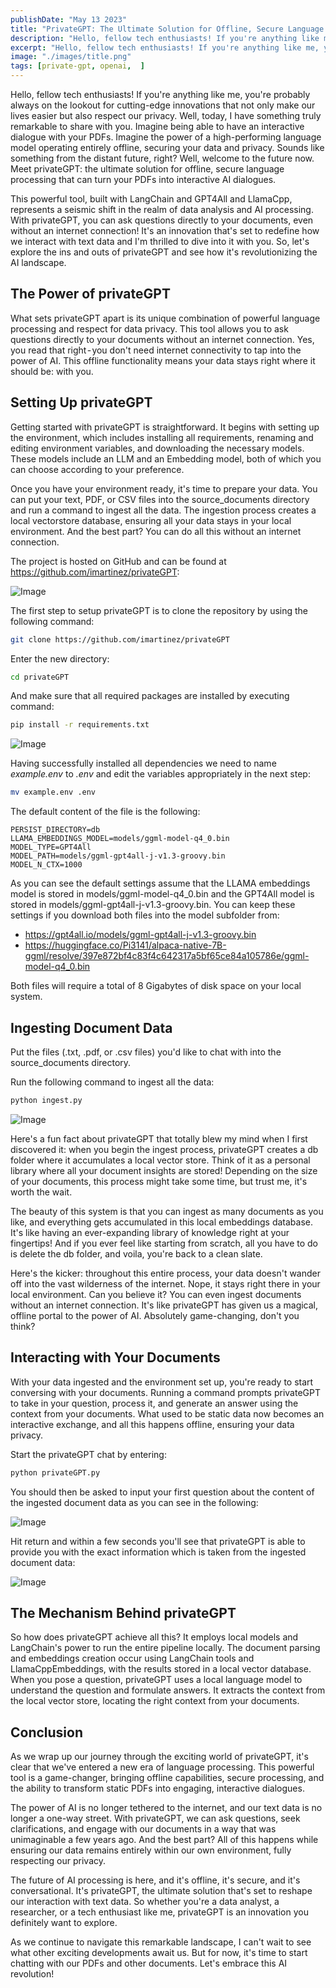```yaml
---
publishDate: "May 13 2023"
title: "PrivateGPT: The Ultimate Solution for Offline, Secure Language Processing That Turns Your PDFs into Interactive AI Dialogues"
description: "Hello, fellow tech enthusiasts! If you're anything like me, you're probably always on the lookout for cutting-edge innovations that not only make our lives easier but also respect our privacy. Well, today, I have something truly remarkable to share with you. Imagine being able to have an interactive dialogue with your PDFs. Imagine the power of a high-performing language model operating entirely offline, securing your data and privacy. Sounds like something from the distant future, right? Well, welcome to the future now. Meet privateGPT: the ultimate solution for offline, secure language processing that can turn your PDFs into interactive AI dialogues."
excerpt: "Hello, fellow tech enthusiasts! If you're anything like me, you're probably always on the lookout for cutting-edge innovations that not only make our lives easier but also respect our privacy. Well, today, I have something truly remarkable to share with you. Imagine being able to have an interactive dialogue with your PDFs. Imagine the power of a high-performing language model operating entirely offline, securing your data and privacy. Sounds like something from the distant future, right? Well, welcome to the future now. Meet privateGPT: the ultimate solution for offline, secure language processing that can turn your PDFs into interactive AI dialogues."
image: "./images/title.png"
tags: [private-gpt, openai,  ]
---
```


Hello, fellow tech enthusiasts! If you're anything like me, you're probably always on the lookout for cutting-edge innovations that not only make our lives easier but also respect our privacy. Well, today, I have something truly remarkable to share with you. Imagine being able to have an interactive dialogue with your PDFs. Imagine the power of a high-performing language model operating entirely offline, securing your data and privacy. Sounds like something from the distant future, right? Well, welcome to the future now. Meet privateGPT: the ultimate solution for offline, secure language processing that can turn your PDFs into interactive AI dialogues.

This powerful tool, built with LangChain and GPT4All and LlamaCpp, represents a seismic shift in the realm of data analysis and AI processing. With privateGPT, you can ask questions directly to your documents, even without an internet connection! It's an innovation that's set to redefine how we interact with text data and I'm thrilled to dive into it with you. So, let's explore the ins and outs of privateGPT and see how it's revolutionizing the AI landscape.

## The Power of privateGPT

What sets privateGPT apart is its unique combination of powerful language processing and respect for data privacy. This tool allows you to ask questions directly to your documents without an internet connection. Yes, you read that right - you don't need internet connectivity to tap into the power of AI. This offline functionality means your data stays right where it should be: with you.

## Setting Up privateGPT

Getting started with privateGPT is straightforward. It begins with setting up the environment, which includes installing all requirements, renaming and editing environment variables, and downloading the necessary models. These models include an LLM and an Embedding model, both of which you can choose according to your preference.

Once you have your environment ready, it's time to prepare your data. You can put your text, PDF, or CSV files into the source_documents directory and run a command to ingest all the data. The ingestion process creates a local vectorstore database, ensuring all your data stays in your local environment. And the best part? You can do all this without an internet connection.

The project is hosted on GitHub and can be found at https://github.com/imartinez/privateGPT:

![Image](images/10.png)

The first step to setup privateGPT is to clone the repository by using the following command:

```bash
git clone https://github.com/imartinez/privateGPT
```

Enter the new directory:

```bash
cd privateGPT
```

And make sure that all required packages are installed by executing command:

```bash
pip install -r requirements.txt
```

![Image](images/20.png)

Having successfully installed all dependencies we need to name _example.env_ to _.env_ and edit the variables appropriately in the next step:

```bash
mv example.env .env
```

The default content of the file is the following:

```
PERSIST_DIRECTORY=db
LLAMA_EMBEDDINGS_MODEL=models/ggml-model-q4_0.bin
MODEL_TYPE=GPT4All
MODEL_PATH=models/ggml-gpt4all-j-v1.3-groovy.bin
MODEL_N_CTX=1000
```

As you can see the default settings assume that the LLAMA embeddings model is stored in models/ggml-model-q4_0.bin and the GPT4All model is stored in models/ggml-gpt4all-j-v1.3-groovy.bin. You can keep these settings if you download both files into the model subfolder from:

* https://gpt4all.io/models/ggml-gpt4all-j-v1.3-groovy.bin
* https://huggingface.co/Pi3141/alpaca-native-7B-ggml/resolve/397e872bf4c83f4c642317a5bf65ce84a105786e/ggml-model-q4_0.bin

Both files will require a total of 8 Gigabytes of disk space on your local system.

## Ingesting Document Data

Put the files (.txt, .pdf, or .csv files) you'd like to chat with into the source_documents directory.

Run the following command to ingest all the data:

```bash
python ingest.py
```

![Image](images/30.png)

Here's a fun fact about privateGPT that totally blew my mind when I first discovered it: when you begin the ingest process, privateGPT creates a db folder where it accumulates a local vector store. Think of it as a personal library where all your document insights are stored! Depending on the size of your documents, this process might take some time, but trust me, it's worth the wait.

The beauty of this system is that you can ingest as many documents as you like, and everything gets accumulated in this local embeddings database. It's like having an ever-expanding library of knowledge right at your fingertips! And if you ever feel like starting from scratch, all you have to do is delete the db folder, and voila, you're back to a clean slate.

Here's the kicker: throughout this entire process, your data doesn't wander off into the vast wilderness of the internet. Nope, it stays right there in your local environment. Can you believe it? You can even ingest documents without an internet connection. It's like privateGPT has given us a magical, offline portal to the power of AI. Absolutely game-changing, don't you think?

## Interacting with Your Documents

With your data ingested and the environment set up, you're ready to start conversing with your documents. Running a command prompts privateGPT to take in your question, process it, and generate an answer using the context from your documents. What used to be static data now becomes an interactive exchange, and all this happens offline, ensuring your data privacy.

Start the privateGPT chat by entering:

```bash
python privateGPT.py
```

You should then be asked to input your first question about the content of the ingested document data as you can see in the following:

![Image](images/40.png)

Hit return and within a few seconds you'll see that privateGPT is able to provide you with the exact information which is taken from the ingested document data:

![Image](images/50.png)

## The Mechanism Behind privateGPT

So how does privateGPT achieve all this? It employs local models and LangChain's power to run the entire pipeline locally. The document parsing and embeddings creation occur using LangChain tools and LlamaCppEmbeddings, with the results stored in a local vector database. When you pose a question, privateGPT uses a local language model to understand the question and formulate answers. It extracts the context from the local vector store, locating the right context from your documents.

## Conclusion

As we wrap up our journey through the exciting world of privateGPT, it's clear that we've entered a new era of language processing. This powerful tool is a game-changer, bringing offline capabilities, secure processing, and the ability to transform static PDFs into engaging, interactive dialogues.

The power of AI is no longer tethered to the internet, and our text data is no longer a one-way street. With privateGPT, we can ask questions, seek clarifications, and engage with our documents in a way that was unimaginable a few years ago. And the best part? All of this happens while ensuring our data remains entirely within our own environment, fully respecting our privacy.

The future of AI processing is here, and it's offline, it's secure, and it's conversational. It's privateGPT, the ultimate solution that's set to reshape our interaction with text data. So whether you're a data analyst, a researcher, or a tech enthusiast like me, privateGPT is an innovation you definitely want to explore.

As we continue to navigate this remarkable landscape, I can't wait to see what other exciting developments await us. But for now, it's time to start chatting with our PDFs and other documents. Let's embrace this AI revolution!